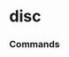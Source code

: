 # disc




### Commands
<ul className="grid grid-cols-1 md:grid-cols-2 lg:grid-cols-3 xl:grid-cols-4 gap-4 -ml-6">
<ReferenceCard
    title="Categories Keys"
    description="Get list of categories keys"
    url="/sdk/reference/crypto/disc/categories_keys"
    command
/>
<ReferenceCard
    title="Coin List"
    description="Get list of coins available on CoinGecko [Source: CoinGecko]"
    url="/sdk/reference/crypto/disc/coin_list"
    command
/>
<ReferenceCard
    title="Coins"
    description="Get N coins from CoinGecko [Source: CoinGecko]"
    url="/sdk/reference/crypto/disc/coins"
    command
/>
<ReferenceCard
    title="Coins For Given Exchange"
    description="Helper method to get all coins available on binance exchange [Source: CoinGecko]"
    url="/sdk/reference/crypto/disc/coins_for_given_exchange"
    command
/>
<ReferenceCard
    title="Cpsearch"
    description="Search CoinPaprika. [Source: CoinPaprika]"
    url="/sdk/reference/crypto/disc/cpsearch"
    command
/>
<ReferenceCard
    title="Dapp Categories"
    description="Get dapp categories [Source: https://dappradar.com/]"
    url="/sdk/reference/crypto/disc/dapp_categories"
    command
/>
<ReferenceCard
    title="Dapp Chains"
    description="Get dapp chains [Source: https://dappradar.com/]"
    url="/sdk/reference/crypto/disc/dapp_chains"
    command
/>
<ReferenceCard
    title="Dapp Metrics"
    description="Get dapp metrics [Source: https://dappradar.com/]"
    url="/sdk/reference/crypto/disc/dapp_metrics"
    command
/>
<ReferenceCard
    title="Dapps"
    description="Get dapps [Source: https://dappradar.com/]"
    url="/sdk/reference/crypto/disc/dapps"
    command
/>
<ReferenceCard
    title="Defi Chains"
    description="Get defi chains [Source: https://dappradar.com/]"
    url="/sdk/reference/crypto/disc/defi_chains"
    command
/>
<ReferenceCard
    title="Fees"
    description="Show cryptos with most fees. [Source: CryptoStats]"
    url="/sdk/reference/crypto/disc/fees"
    command
/>
<ReferenceCard
    title="Gainers"
    description="Shows Largest Gainers - coins which gain the most in given period. [Source: CoinGecko]"
    url="/sdk/reference/crypto/disc/gainers"
    command
/>
<ReferenceCard
    title="Losers"
    description="Shows Largest Losers - coins which lose the most in given period. [Source: CoinGecko]"
    url="/sdk/reference/crypto/disc/losers"
    command
/>
<ReferenceCard
    title="Nft Mktp"
    description="Get top nft collections [Source: https://dappradar.com/]"
    url="/sdk/reference/crypto/disc/nft_mktp"
    command
/>
<ReferenceCard
    title="Nft Mktp Chains"
    description="Get nft marketplaces chains [Source: https://dappradar.com/]"
    url="/sdk/reference/crypto/disc/nft_mktp_chains"
    command
/>
<ReferenceCard
    title="Tokens"
    description="Get chains that support tokens [Source: https://dappradar.com/]"
    url="/sdk/reference/crypto/disc/tokens"
    command
/>
<ReferenceCard
    title="Top Coins"
    description="Get top cryptp coins."
    url="/sdk/reference/crypto/disc/top_coins"
    command
/>
<ReferenceCard
    title="Trending"
    description="Returns trending coins [Source: CoinGecko]"
    url="/sdk/reference/crypto/disc/trending"
    command
/>
</ul>
